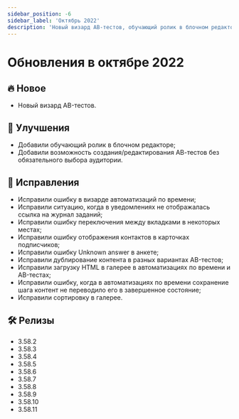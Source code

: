 ```yaml
---
sidebar_position: -6
sidebar_label: 'Октябрь 2022'
description: 'Новый визард AB-тестов, обучающий ролик в блочном редакторе и некоторые исправления'
---
```


# Обновления в октябре 2022

## 🔥 Новое

- Новый визард АB-тестов.

## 🚀 Улучшения

- Добавили обучающий ролик в блочном редакторе;
- Добавили возможность создания/редактирования АВ-тестов без обязательного выбора аудитории.

## 🐛 Исправления

- Исправили ошибку в визарде автоматизаций по времени;
- Исправили ситуацию, когда в уведомлениях не отображалась ссылка на журнал заданий;
- Исправили ошибку переключения между вкладками в некоторых местах;
- Исправили ошибку отображения контактов в карточках подписчиков;
- Исправили ошибку Unknown answer в анкете;
- Исправили дублирование контента в разных вариантах АB-тестов;
- Исправили загрузку HTML в галерее в автоматизациях по времени и AB-тестах;
- Исправили ошибку, когда в автоматизациях по времени сохранение шага контент не переводило его в завершенное состояние;
- Исправили сортировку в галерее.

## 🛠️ Релизы

- 3.58.2
- 3.58.3
- 3.58.4
- 3.58.5
- 3.58.6
- 3.58.7
- 3.58.8
- 3.58.9
- 3.58.10
- 3.58.11
